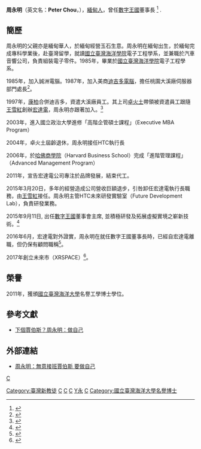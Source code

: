 {{prose|time=2015-09-21T03:26:56+00:00}}
{{Infobox_Person
| name = 周永明
| english_names = Peter Chou
|image=
|box_width= 
|occupation= 企業家
| period = 21世紀
|birth_name=
| other_names = 
| Sex = 男
|birth_date= {{birth date and age|1954|11|24}}
|birth_place= {{MMR-1948}}[[曼德勒|曼德勒]]
|death_date= 
|death_place= 
| nationality ={{ROC}}
| residence =
| party = 
| religion = [[基督教|基督教]]
| spouse = 
| relatives = 
| education =[[哈佛商學院|哈佛商學院]]進階管理課程 (2006)<br>[[國立政治大學|國立政治大學]]經營管理碩士(2003)<br>[[國立臺灣海洋大學|國立臺灣海洋學院]]電子工程學系 (1985)<br>緬甸電子科 (1981)
| past = [[htc|htc]]執行長<br>迪吉多電腦伺服器處長<br>迪吉多電腦資深工程師
| work = *猴子理論
| award = 國立臺灣海洋大學名譽工學博士 (2011)<br>國立臺灣海洋大學傑出校友 (2009)
}}
'''周永明'''（英文名：'''Peter Chou'''，{{bd|1956年|11月24日|||}}），[[緬甸|緬甸人]]，曾任[[數字王國|數字王國]]董事長 <ref>{{Cite web|title=香港交易所公告- 主席及執行董事之辭任、署理主席之委任及執行委員會成員之變更|url=https://www1.hkexnews.hk/listedco/listconews/sehk/2020/0604/2020060401626_c.pdf|accessdate=2016-05-17|dead-url=no|archive-date=2019-12-01|archive-url=https://web.archive.org/web/20191201133335/https://www1.hkexnews.hk/listedco/listconews/sehk/2015/0911/ltn20150911635_c.pdf}}</ref> .

==簡歷==
周永明的父親亦是緬甸華人，於緬甸經營玉石生意。周永明在緬甸出生，於緬甸完成專科學業後，赴臺灣留學，就讀[[國立臺灣海洋大學|國立臺灣海洋學院]]電子工程學系，並兼職於汽車音響公司，負責組裝電子零件。1985年，畢業於[[國立臺灣海洋大學|國立臺灣海洋學院]]電子工程學系。

1985年，加入誠洲電腦。1987年，加入美商[[迪吉多電腦|迪吉多電腦]]，擔任桃園大溪廠伺服器部門處長<ref>{{Cite web |url=http://www.gvm.com.tw/Board/content.aspx?ser=16064 |title=不只產品創新，策略創新更獲肯定 |accessdate=2011-10-16 |archive-date=2014-01-16 |archive-url=https://web.archive.org/web/20140116092550/http://www.gvm.com.tw/Board/content.aspx?ser=16064 |dead-url=yes }}</ref>。

1997年，[[康柏|康柏]]合併迪吉多，資遣大溪廠員工。其上司[[卓火土|卓火土]]帶領被資遣員工跟隨[[王雪紅|王雪紅]]創辦[[宏達電|宏達電]]，周永明亦跟著加入。<ref>{{Cite web |url=http://n.yam.com/view/mkmnews.php/653826 |title=C咖出頭天／從緬甸僑生到手機大王 |accessdate=2011-10-16 |archive-date=2009-12-24 |archive-url=https://web.archive.org/web/20091224192600/http://n.yam.com/view/mkmnews.php/653826 |dead-url=no }}</ref>

2003年，進入國立政治大學進修「高階企管碩士課程」（Executive MBA Program）

2004年，卓火土屆齡退休，周永明接任HTC執行長

2006年，於[[哈佛商學院|哈佛商學院]]（Harvard Business School）完成「進階管理課程」（Advanced Management Program）

2011年，宣告宏達電公司專注於品牌發展，結束代工。

2015年3月20日，多年的經營造成公司營收巨額退步，引咎卸任宏達電執行長職務，由[[王雪紅|王雪紅]]接任。周永明主管HTC未來研發實驗室（Future Development Lab），負責研發業務。

2015年9月11日, 出任[[數字王國|數字王國]]董事會主席, 並積極研發及拓展虛擬實境之嶄新技術。<ref>{{Cite web |url=http://www.hkexnews.hk/listedco/listconews/SEHK/2015/0911/LTN20150911635_C.pdf |title=香港交易所公告 |accessdate=2016-05-17 |archive-date=2019-12-01 |archive-url=https://web.archive.org/web/20191201133335/https://www1.hkexnews.hk/listedco/listconews/sehk/2015/0911/ltn20150911635_c.pdf |dead-url=no }}</ref>

2016年6月，宏達電對外證實，周永明在就任數字王國董事長時，已經自宏達電離職，但仍保有顧問職稱<ref>{{cite news|author1=王憶紅|title=這回是真的！ 周永明離開宏達電了|url=http://news.ltn.com.tw/news/business/breakingnews/1737000|accessdate=2016-06-21|agency=自由時報|date=2016-06-21|archive-date=2016-10-11|archive-url=https://web.archive.org/web/20161011162958/http://news.ltn.com.tw/news/business/breakingnews/1737000|dead-url=no}}</ref>。

2017年創立未來市（XRSPACE）<ref>{{Cite web |url=https://tw.appledaily.com/property/20200514/B45FMPR5DJWR5HSRZRDKKEEUDQ/ |title=HTC前執行長周永明重出江湖！旗下XRSPACE將推5G XR方案 |access-date=2021-06-14 |archive-date=2021-06-14 |archive-url=https://web.archive.org/web/20210614053412/https://tw.appledaily.com/property/20200514/B45FMPR5DJWR5HSRZRDKKEEUDQ/ |dead-url=no }}</ref>。

==榮譽==
2011年，獲頒[[國立臺灣海洋大學|國立臺灣海洋大學]]名譽工學博士學位。

==參考文獻==
{{Reflist}}
* [https://web.archive.org/web/20111017180909/http://tw.nextmedia.com/applenews/article/art_id/33741897/IssueID/20111016 下個賈伯斯？周永明：做自己]

==外部連結==
*[https://web.archive.org/web/20111015224327/http://libertytimes.com.tw/2011/new/oct/16/today-e6.htm 周永明：無意接班賈伯斯 要做自己]
{{DEFAULTSORT:Chou}}
[[category:台灣企業家|C]]
[[Category:臺灣新教徒|Category:臺灣新教徒]]
[[Category:國立政治大學校友|C]]
[[Category:國立臺灣海洋大學校友|C]]
[[Category:緬甸華人|C]]
[[Category:周姓|Y永]]
[[Category:迪吉多公司人物|C]]
[[Category:國立臺灣海洋大學名譽博士|Category:國立臺灣海洋大學名譽博士]]